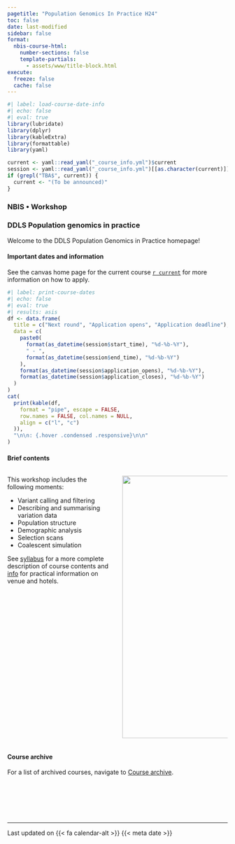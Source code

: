 ```yaml
---
pagetitle: "Population Genomics In Practice H24"
toc: false
date: last-modified
sidebar: false
format:
  nbis-course-html:
    number-sections: false
    template-partials:
      - assets/www/title-block.html
execute:
  freeze: false
  cache: false
---
```


```r
#| label: load-course-date-info
#| echo: false
#| eval: true
library(lubridate)
library(dplyr)
library(kableExtra)
library(formattable)
library(yaml)

current <- yaml::read_yaml("_course_info.yml")$current
session <- yaml::read_yaml("_course_info.yml")[[as.character(current)]]
if (grepl("TBA$", current)) {
  current <- "(To be announced)"
}
```

### NBIS • Workshop

### DDLS Population genomics in practice

Welcome to the DDLS Population Genomics in Practice homepage!

#### Important dates and information

See the canvas home page for the current course
[`r current`](`r session$canvas_home_page`) for more
information on how to apply.

```r
#| label: print-course-dates
#| echo: false
#| eval: true
#| results: asis
df <- data.frame(
  title = c("Next round", "Application opens", "Application deadline"),
  data = c(
    paste0(
      format(as_datetime(session$start_time), "%d-%b-%Y"),
      " - ",
      format(as_datetime(session$end_time), "%d-%b-%Y")
    ),
    format(as_datetime(session$application_opens), "%d-%b-%Y"),
    format(as_datetime(session$application_closes), "%d-%b-%Y")
  )
)
cat(
  print(kable(df,
    format = "pipe", escape = FALSE,
    row.names = FALSE, col.names = NULL,
    align = c("l", "c")
  )),
  "\n\n: {.hover .condensed .responsive}\n\n"
)
```

#### Brief contents

:::: {.columns}

::: {.column width="50%"}

This workshop includes the following moments:

- Variant calling and filtering
- Describing and summarising variation data
- Population structure
- Demographic analysis
- Selection scans
- Coalescent simulation

See [syllabus](syllabus.qmd) for a more complete description of course
contents and [info](info.qmd) for practical information on venue and
hotels.

:::

::: {.column width="50%"}

![](img/ooa-demesdraw-fig-1.svg){height="600px"}

:::

::::

#### Course archive

For a list of archived courses, navigate to
[Course archive](archive/index.html).

<br>

![](assets/logos/nbis-scilifelab.svg){height="1.2em"}

<br>

---

::: {.landing-update}

::: {.smallest}

Last updated on {{< fa calendar-alt >}} {{< meta date >}}

:::

:::
